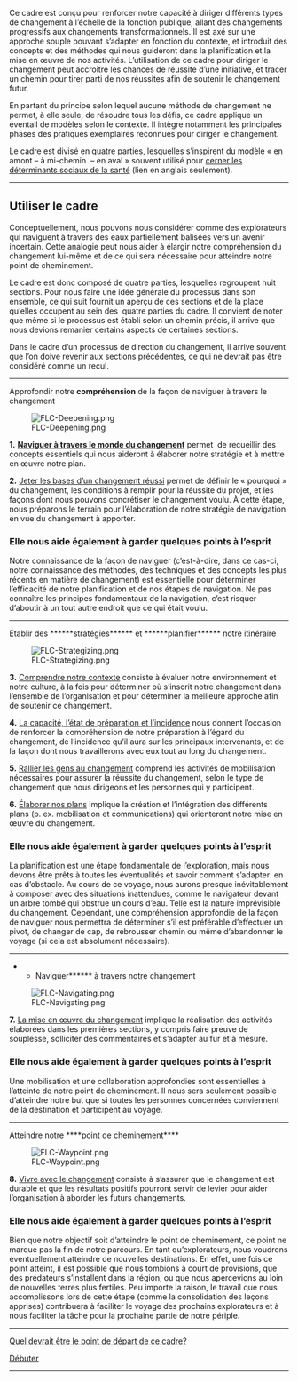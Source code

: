 Ce cadre est conçu pour renforcer notre capacité à diriger différents types de changement à l’échelle de la fonction publique, allant des changements progressifs aux changements transformationnels. Il est axé sur une approche souple pouvant s’adapter en fonction du contexte, et introduit des concepts et des méthodes qui nous guideront dans la planification et la mise en œuvre de nos activités. L’utilisation de ce cadre pour diriger le changement peut accroître les chances de réussite d’une initiative, et tracer un chemin pour tirer parti de nos réussites afin de soutenir le changement futur.

En partant du principe selon lequel aucune méthode de changement ne permet, à elle seule, de résoudre tous les défis, ce cadre applique un éventail de modèles selon le contexte. Il intègre notamment les principales phases des pratiques exemplaires reconnues pour diriger le changement.

Le cadre est divisé en quatre parties, lesquelles s’inspirent du modèle « en amont – à mi-chemin  – en aval » souvent utilisé pour [https://www.rand.org/content/dam/rand/pubs/working_papers/WR1000/WR1096/RAND_WR1096.pdf cerner les déterminants sociaux de la santé] (lien en anglais seulement).


-----

<span id="utiliser-le-cadre"></span>
== '''Utiliser le cadre''' ==

Conceptuellement, nous pouvons nous considérer comme des explorateurs qui naviguent à travers des eaux partiellement balisées vers un avenir incertain. Cette analogie peut nous aider à élargir notre compréhension du changement lui-même et de ce qui sera nécessaire pour atteindre notre point de cheminement.

Le cadre est donc composé de quatre parties, lesquelles regroupent huit sections. Pour nous faire une idée générale du processus dans son ensemble, ce qui suit fournit un aperçu de ces sections et de la place qu’elles occupent au sein des  quatre parties du cadre. Il convient de noter que même si le processus est établi selon un chemin précis, il arrive que nous devions remanier certains aspects de certaines sections.

Dans le cadre d’un processus de direction du changement, il arrive souvent que l’on doive revenir aux sections précédentes, ce qui ne devrait pas être considéré comme un recul.


-----

Approfondir notre '''compréhension''' de la façon de naviguer à travers le changement

[[File:FLC-Deepening.png]]

'''1.''' [https://articles.alpha.canada.ca/framework-for-leading-change/fr/?page_id=449 '''Naviguer à travers le monde du changement'''] permet  de recueillir des concepts essentiels qui nous aideront à élaborer notre stratégie et à mettre en œuvre notre plan.

'''2.''' [https://articles.alpha.canada.ca/framework-for-leading-change/fr/?page_id=467 Jeter les bases d’un changement réussi] permet de définir le « pourquoi » du changement, les conditions à remplir pour la réussite du projet, et les façons dont nous pouvons concrétiser le changement voulu. À cette étape, nous préparons le terrain pour l’élaboration de notre stratégie de navigation en vue du changement à apporter.

<span id="elle-nous-aide-également-à-garder-quelques-points-à-lesprit"></span>
=== Elle nous aide également à garder quelques points à l’esprit ===

Notre connaissance de la façon de naviguer (c’est-à-dire, dans ce cas-ci, notre connaissance des méthodes, des techniques et des concepts les plus récents en matière de changement) est essentielle pour déterminer l’efficacité de notre planification et de nos étapes de navigation. Ne pas connaître les principes fondamentaux de la navigation, c’est risquer d’aboutir à un tout autre endroit que ce qui était voulu.


-----

Établir des ******stratégies****** et ******planifier****** notre itinéraire

[[File:FLC-Strategizing.png]]

'''3.''' [https://articles.alpha.canada.ca/framework-for-leading-change/fr/?page_id=747 Comprendre notre contexte] consiste à évaluer notre environnement et notre culture, à la fois pour déterminer où s’inscrit notre changement dans l’ensemble de l’organisation et pour déterminer la meilleure approche afin de soutenir ce changement.

'''4.''' [https://articles.alpha.canada.ca/framework-for-leading-change/fr/?page_id=580 La capacité, l’état de préparation et l’incidence] nous donnent l’occasion de renforcer la compréhension de notre préparation à l’égard du changement, de l’incidence qu’il aura sur les principaux intervenants, et de la façon dont nous travaillerons avec eux tout au long du changement.

'''5.''' [https://articles.alpha.canada.ca/framework-for-leading-change/fr/?page_id=635 Rallier les gens au changement] comprend les activités de mobilisation nécessaires pour assurer la réussite du changement, selon le type de changement que nous dirigeons et les personnes qui y participent.

'''6.''' [https://articles.alpha.canada.ca/framework-for-leading-change/fr/?page_id=623 Élaborer nos plans] implique la création et l’intégration des différents plans (p. ex. mobilisation et communications) qui orienteront notre mise en œuvre du changement.

<span id="elle-nous-aide-également-à-garder-quelques-points-à-lesprit-1"></span>
=== Elle nous aide également à garder quelques points à l’esprit ===

La planification est une étape fondamentale de l’exploration, mais nous devons être prêts à toutes les éventualités et savoir comment s’adapter  en cas d’obstacle. Au cours de ce voyage, nous aurons presque inévitablement à composer avec des situations inattendues, comme le navigateur devant un arbre tombé qui obstrue un cours d’eau. Telle est la nature imprévisible du changement. Cependant, une compréhension approfondie de la façon de naviguer nous permettra de déterminer s’il est préférable d’effectuer un pivot, de changer de cap, de rebrousser chemin ou même d’abandonner le voyage (si cela est absolument nécessaire).


-----

******Naviguer****** à travers notre changement

[[File:FLC-Navigating.png]]

'''7.''' [https://articles.alpha.canada.ca/framework-for-leading-change/fr/?page_id=664 La mise en œuvre du changement] implique la réalisation des activités élaborées dans les premières sections, y compris faire preuve de souplesse, solliciter des commentaires et s’adapter au fur et à mesure.

<span id="elle-nous-aide-également-à-garder-quelques-points-à-lesprit-2"></span>
=== Elle nous aide également à garder quelques points à l’esprit ===

Une mobilisation et une collaboration approfondies sont essentielles à l’atteinte de notre point de cheminement. Il nous sera seulement possible d’atteindre notre but que si toutes les personnes concernées conviennent de la destination et participent au voyage.


-----

Atteindre notre ****point de cheminement****

[[File:FLC-Waypoint.png]]

'''8.''' [https://articles.alpha.canada.ca/framework-for-leading-change/fr/?page_id=704 Vivre avec le changement] consiste à s’assurer que le changement est durable et que les résultats positifs pourront servir de levier pour aider l’organisation à aborder les futurs changements.

<span id="elle-nous-aide-également-à-garder-quelques-points-à-lesprit-3"></span>
=== Elle nous aide également à garder quelques points à l’esprit ===

Bien que notre objectif soit d’atteindre le point de cheminement, ce point ne marque pas la fin de notre parcours. En tant qu’explorateurs, nous voudrons éventuellement atteindre de nouvelles destinations. En effet, une fois ce point atteint, il est possible que nous tombions à court de provisions, que des prédateurs s’installent dans la région, ou que nous apercevions au loin de nouvelles terres plus fertiles. Peu importe la raison, le travail que nous accomplissons lors de cette étape (comme la consolidation des leçons apprises) contribuera à faciliter le voyage des prochains explorateurs et à nous faciliter la tâche pour la prochaine partie de notre périple.


-----

[https://articles.alpha.canada.ca/framework-for-leading-change/fr/un-cadre-pour-diriger-le-changement/quel-devrait-etre-le-point-de-depart-de-ce-cadre/ Quel devrait être le point de départ de ce cadre?]

[https://articles.alpha.canada.ca/framework-for-leading-change/fr/naviguer-dans-le-monde-du-changement/ Débuter]


-----
